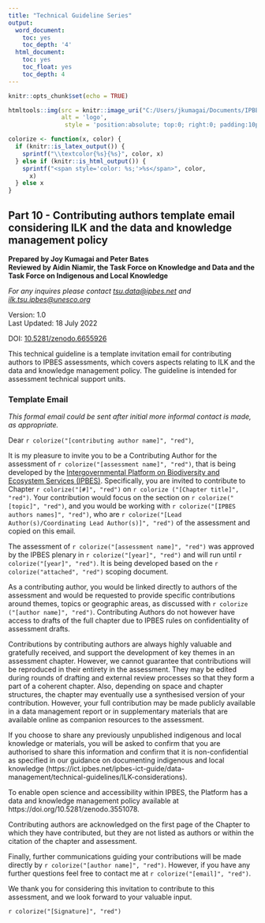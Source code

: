 ---
title: "Technical Guideline Series"
output:
  word_document:
    toc: yes
    toc_depth: '4'
  html_document:
    toc: yes
    toc_float: yes
    toc_depth: 4
---

```{r setup, include=FALSE}
knitr::opts_chunk$set(echo = TRUE)
```

```{r, echo=FALSE}
htmltools::img(src = knitr::image_uri("C:/Users/jkumagai/Documents/IPBES/R/Geoinformatics/Technical Guidelines Series/Contributing_authors_template/logo2.png"), 
               alt = 'logo', 
                style = 'position:absolute; top:0; right:0; padding:10px; width: 400px; height: 100px;') 
```
```{r, echo = FALSE}
colorize <- function(x, color) {
  if (knitr::is_latex_output()) {
    sprintf("\\textcolor{%s}{%s}", color, x)
  } else if (knitr::is_html_output()) {
    sprintf("<span style='color: %s;'>%s</span>", color,
      x)
  } else x
}
```

## Part 10 - Contributing authors template email considering ILK and the data and knowledge management policy

**Prepared by Joy Kumagai and Peter Bates**   
**Reviewed by Aidin Niamir, the Task Force on Knowledge and Data and the Task Force on Indigenous and Local Knowledge**

*For any inquires please contact [tsu.data\@ipbes.net](mailto:tsu.data@ipbes.net) and [ilk.tsu.ipbes\@unesco.org](mailto:ilk.tsu.ipbes@unesco.org)*

Version: 1.0   
Last Updated: 18 July 2022

DOI: [10.5281/zenodo.6655926](https://doi.org/10.5281/zenodo.6655926)

This technical guideline is a template invitation email for contributing authors to IPBES assessments, which covers aspects relating to ILK and the data and knowledge management policy. The guideline is intended for assessment technical support units. 

### Template Email

*This formal email could be sent after initial more informal contact is made, as appropriate.*

Dear `r colorize("[contributing author name]", "red")`,

It is my pleasure to invite you to be a Contributing Author for the assessment of `r colorize("[assessment name]", "red")`, that is being developed by the [Intergovernmental Platform on Biodiversity and Ecosystem Services (IPBES)](https://ipbes.net/). Specifically, you are invited to contribute to Chapter `r colorize("[#]", "red")` on `r colorize ("[Chapter title]", "red")`. Your contribution would focus on the section on `r colorize("[topic]", "red")`, and you would be working with `r colorize("[IPBES authors names]", "red")`, who are `r colorize("[Lead Author(s)/Coordinating Lead Author(s)]", "red")` of the assessment and copied on this email.
  
The assessment of `r colorize("[assessment name]", "red")` was approved by the IPBES plenary in `r colorize("[year]", "red")` and will run until `r colorize("[year]", "red")`. It is  being developed based on the `r colorize("attached", "red")` scoping document.
  
As a contributing author, you would be linked directly to authors of the assessment and would be requested to provide specific contributions around themes, topics or geographic areas, as discussed with `r colorize ("[author name]", "red")`. Contributing Authors do not however have access to drafts of the full chapter due to IPBES rules on confidentiality of assessment drafts.
  
Contributions by contributing authors are always highly valuable and gratefully received, and support the development of key themes in an assessment chapter. However, we cannot guarantee that contributions will be reproduced in their entirety in the assessment. They may be edited during rounds of drafting and external review processes so that they form a part of a coherent chapter. Also, depending on space and chapter structures, the chapter may eventually use a synthesised version of your contribution. However, your full contribution may be made publicly available in a data management report or in supplementary materials that are available online as companion resources to the assessment.
  
If you choose to share any previously unpublished indigenous and local knowledge or materials, you will be asked to  confirm that you are authorised to share this information and confirm that it is non-confidential as specified in our guidance on documenting indigenous and local knowledge (https://ict.ipbes.net/ipbes-ict-guide/data-management/technical-guidelines/ILK-considerations).
  
To enable open science and accessibility within IPBES, the Platform has a data and knowledge management policy available at https://doi.org/10.5281/zenodo.3551078. 
    
Contributing authors are acknowledged on the first page of the Chapter to which they have contributed, but they are not listed as authors or within the citation of the chapter and assessment.
  
Finally, further communications guiding your contributions will be made directly by `r colorize("[author name]", "red")`. However, if you have any further questions feel free to contact me at `r colorize("[email]", "red")`.
  
We thank you for considering this invitation to contribute to this assessment, and we look forward to your valuable input.

`r colorize("[Signature]", "red")`